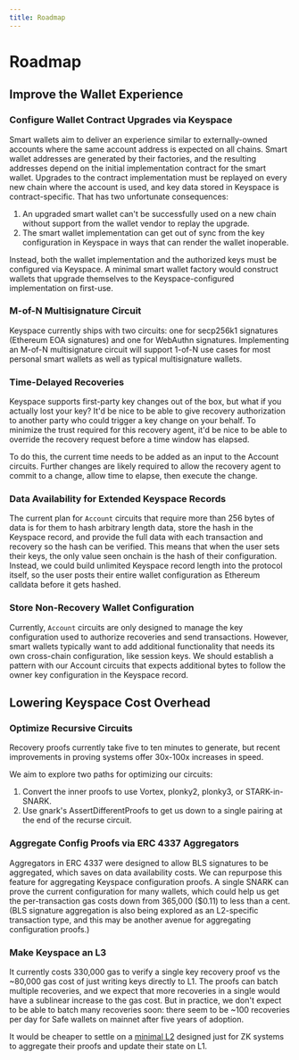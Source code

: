 ```yaml
---
title: Roadmap
---
```


# Roadmap

## Improve the Wallet Experience

### Configure Wallet Contract Upgrades via Keyspace

Smart wallets aim to deliver an experience similar to externally-owned accounts where the same account address is expected on all chains. Smart wallet addresses are generated by their factories, and the resulting addresses depend on the initial implementation contract for the smart wallet. Upgrades to the contract implementation must be replayed on every new chain where the account is used, and key data stored in Keyspace is contract-specific. That has two unfortunate consequences:

1. An upgraded smart wallet can't be successfully used on a new chain without support from the wallet vendor to replay the upgrade.
2. The smart wallet implementation can get out of sync from the key configuration in Keyspace in ways that can render the wallet inoperable.

Instead, both the wallet implementation and the authorized keys must be configured via Keyspace. A minimal smart wallet factory would construct wallets that upgrade themselves to the Keyspace-configured implementation on first-use.

### M-of-N Multisignature Circuit

Keyspace currently ships with two circuits: one for secp256k1 signatures (Ethereum EOA signatures) and one for WebAuthn signatures. Implementing an M-of-N multisignature circuit will support 1-of-N use cases for most personal smart wallets as well as typical multisignature wallets.

### Time-Delayed Recoveries

Keyspace supports first-party key changes out of the box, but what if you actually lost your key? It'd be nice to be able to give recovery authorization to another party who could trigger a key change on your behalf. To minimize the trust required for this recovery agent, it'd be nice to be able to override the recovery request before a time window has elapsed.

To do this, the current time needs to be added as an input to the Account circuits. Further changes are likely required to allow the recovery agent to commit to a change, allow time to elapse, then execute the change.

### Data Availability for Extended Keyspace Records

The current plan for `Account` circuits that require more than 256 bytes of data is for them to hash arbitrary length data, store the hash in the Keyspace record, and provide the full data with each transaction and recovery so the hash can be verified. This means that when the user sets their keys, the only value seen onchain is the hash of their configuration. Instead, we could build unlimited Keyspace record length into the protocol itself, so the user posts their entire wallet configuration as Ethereum calldata before it gets hashed.

### Store Non-Recovery Wallet Configuration

Currently, `Account` circuits are only designed to manage the key configuration used to authorize recoveries and send transactions. However, smart wallets typically want to add additional functionality that needs its own cross-chain configuration, like session keys. We should establish a pattern with our Account circuits that expects additional bytes to follow the owner key configuration in the Keyspace record.

## Lowering Keyspace Cost Overhead

### Optimize Recursive Circuits

Recovery proofs currently take five to ten minutes to generate, but recent improvements in proving systems offer 30x-100x increases in speed.

We aim to explore two paths for optimizing our circuits:

1. Convert the inner proofs to use Vortex, plonky2, plonky3, or STARK-in-SNARK. 
2. Use gnark's AssertDifferentProofs to get us down to a single pairing at the end of the recurse circuit.

### Aggregate Config Proofs via ERC 4337 Aggregators

Aggregators in ERC 4337 were designed to allow BLS signatures to be aggregated, which saves on data availability costs. We can repurpose this feature for aggregating Keyspace configuration proofs. A single SNARK can prove the current configuration for many wallets, which could help us get the per-transaction gas costs down from 365,000 ($0.11) to less than a cent. (BLS signature aggregation is also being explored as an L2-specific transaction type, and this may be another avenue for aggregating configuration proofs.)

### Make Keyspace an L3

It currently costs 330,000 gas to verify a single key recovery proof vs the ~80,000 gas cost of just writing keys directly to L1. The proofs can batch multiple recoveries, and we expect that more recoveries in a single would have a sublinear increase to the gas cost. But in practice, we don't expect to be able to batch many recoveries soon: there seem to be ~100 recoveries per day for Safe wallets on mainnet after five years of adoption.

It would be cheaper to settle on a [minimal L2](https://vitalik.eth.limo/general/2022/09/17/layer_3.html#rollups-and-validiums-have-a-confirmation-time-vs-fixed-cost-tradeoff.-layer-3s-can-help-fix-this.-but-what-else-can) designed just for ZK systems to aggregate their proofs and update their state on L1.
